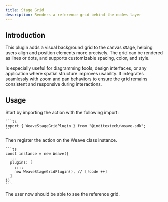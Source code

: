 ```yaml
---
title: Stage Grid
description: Renders a reference grid behind the nodes layer
---
```



## Introduction

This plugin adds a visual background grid to the canvas stage, helping users align
and position elements more precisely. The grid can be rendered as lines or dots, and
supports customizable spacing, color, and style.

Is especially useful for diagramming tools, design interfaces, or any
application where spatial structure improves usability. It integrates seamlessly
with zoom and pan behaviors to ensure the grid remains consistent and responsive
during interactions.

## Usage

<Accordions>
  <Accordion title="1. Import the plugin" id="import-plugin">
    Start by importing the action with the following import:

    ```ts
    import { WeaveStageGridPlugin } from "@inditextech/weave-sdk";
    ```

  </Accordion>
  <Accordion title="2. Register the plugin" id="register-plugin">
    Then register the action on the Weave class instance.

    ```ts
    const instance = new Weave({
      ...
      plugins: [
        ...,
        new WeaveStageGridPlugin(), // [!code ++]
      ]
    })
    ```

  </Accordion>
  <Accordion title="3. Use the plugin" id="use-the-plugin">
    The user now should be able to see the reference grid.

  </Accordion>
</Accordions>
